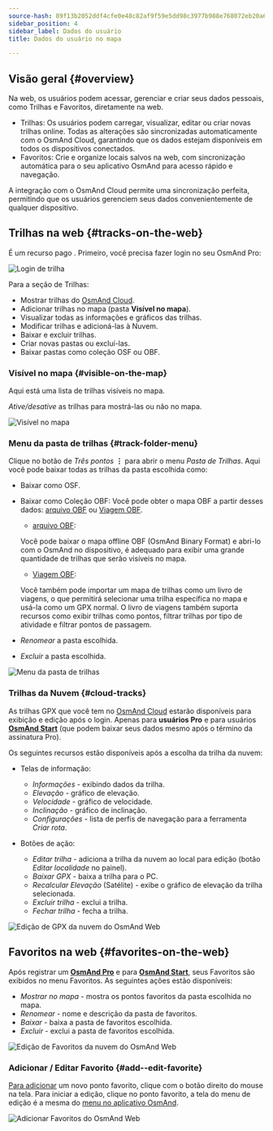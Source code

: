 ```yaml
---
source-hash: 89f13b2052ddf4cfe0e48c82af9f59e5dd98c3977b988e768072eb20a6ad2a59
sidebar_position: 4
sidebar_label: Dados do usuário
title: Dados do usuário no mapa

---
```


<InfoIncompleteArticle/>

## Visão geral {#overview}

Na web, os usuários podem acessar, gerenciar e criar seus dados pessoais, como Trilhas e Favoritos, diretamente na web.

- Trilhas: Os usuários podem carregar, visualizar, editar ou criar novas trilhas online. Todas as alterações são sincronizadas automaticamente com o OsmAnd Cloud, garantindo que os dados estejam disponíveis em todos os dispositivos conectados.
- Favoritos: Crie e organize locais salvos na web, com sincronização automática para o seu aplicativo OsmAnd para acesso rápido e navegação.

A integração com o OsmAnd Cloud permite uma sincronização perfeita, permitindo que os usuários gerenciem seus dados convenientemente de qualquer dispositivo.

## Trilhas na web {#tracks-on-the-web}

É um recurso pago <ProFeature/>. Primeiro, você precisa fazer login no seu OsmAnd Pro:

![Login de trilha](@site/static/img/web/track_loggin.png)

Para a seção de Trilhas:

- Mostrar trilhas do [OsmAnd Cloud](#cloud-tracks).
- Adicionar trilhas no mapa (pasta **Visível no mapa**).
- Visualizar todas as informações e gráficos das trilhas.
- Modificar trilhas e adicioná-las à Nuvem.
- Baixar e excluir trilhas.
- Criar novas pastas ou excluí-las.
- Baixar pastas como coleção OSF ou OBF.

### Visível no mapa {#visible-on-the-map}

Aqui está uma lista de trilhas visíveis no mapa.

_Ative/desative_ as trilhas para mostrá-las ou não no mapa.

![Visível no mapa](@site/static/img/web/visible.png)

### Menu da pasta de trilhas {#track-folder-menu}

Clique no botão de *Três pontos* **⋮** para abrir o menu *Pasta de Trilhas*. Aqui você pode baixar todas as trilhas da pasta escolhida como:

- Baixar como OSF.
- Baixar como Coleção OBF:
  Você pode obter o mapa OBF a partir desses dados: [arquivo OBF](https://osmand.net/docs/technical/osmand-file-formats/osmand-obf/) ou [Viagem OBF](https://osmand.net/blog/routes#generated-travel-routes).

  - [arquivo OBF](https://osmand.net/docs/technical/osmand-file-formats/osmand-obf/):

  Você pode baixar o mapa offline OBF (OsmAnd Binary Format) e abri-lo com o OsmAnd no dispositivo, é adequado para exibir uma grande quantidade de trilhas que serão visíveis no mapa.

  - [Viagem OBF](https://osmand.net/blog/routes#generated-travel-routes):

  Você também pode importar um mapa de trilhas como um livro de viagens, o que permitirá selecionar uma trilha específica no mapa e usá-la como um GPX normal. O livro de viagens também suporta recursos como exibir trilhas como pontos, filtrar trilhas por tipo de atividade e filtrar pontos de passagem.

- _Renomear_ a pasta escolhida.
- _Excluir_ a pasta escolhida.

![Menu da pasta de trilhas](@site/static/img/web/collection.png)

### Trilhas da Nuvem {#cloud-tracks}

As trilhas GPX que você tem no [OsmAnd Cloud](../personal/osmand-cloud.md) estarão disponíveis para exibição e edição após o login. Apenas para **usuários Pro** <ProFeature/> e para usuários [**OsmAnd Start**](../personal/osmand-cloud.md#osmand-start) (que podem baixar seus dados mesmo após o término da assinatura Pro).

Os seguintes recursos estão disponíveis após a escolha da trilha da nuvem:

- Telas de informação:
  - *Informações* - exibindo dados da trilha.
  - *Elevação* - gráfico de elevação.
  - *Velocidade* - gráfico de velocidade.
  - *Inclinação* - gráfico de inclinação.
  - *Configurações* - lista de perfis de navegação para a ferramenta *Criar rota*.

- Botões de ação:
  - *Editar trilha* - adiciona a trilha da nuvem ao local para edição (botão _Editar localidade_ no painel).
  - *Baixar GPX* - baixa a trilha para o PC.
  - *Recalcular Elevação* (Satélite) - exibe o gráfico de elevação da trilha selecionada.
  - *Excluir trilha* - exclui a trilha.
  - *Fechar trilha* - fecha a trilha.

![Edição de GPX da nuvem do OsmAnd Web](@site/static/img/web/cloud_track.png)

## Favoritos na web {#favorites-on-the-web}

Após registrar um [**OsmAnd Pro**](../personal/osmand-cloud.md#login) e para [**OsmAnd Start**](../personal/osmand-cloud.md#osmand-start), seus Favoritos são exibidos no menu Favoritos.
As seguintes ações estão disponíveis:

- *Mostrar no mapa* - mostra os pontos favoritos da pasta escolhida no mapa.
- *Renomear* - nome e descrição da pasta de favoritos.
- *Baixar* - baixa a pasta de favoritos escolhida.
- *Excluir* - exclui a pasta de favoritos escolhida.

![Edição de Favoritos da nuvem do OsmAnd Web](@site/static/img/web/favorites.png)

### Adicionar / Editar Favorito {#add--edit-favorite}

[Para adicionar](../personal/favorites.md#manage-favorites) um novo ponto favorito, clique com o botão direito do mouse na tela. Para iniciar a edição, clique no ponto favorito, a tela do menu de edição é a mesma do [menu no aplicativo OsmAnd](../personal/favorites.md#create).

![Adicionar Favoritos do OsmAnd Web](@site/static/img/web/web_favorites_add.png)